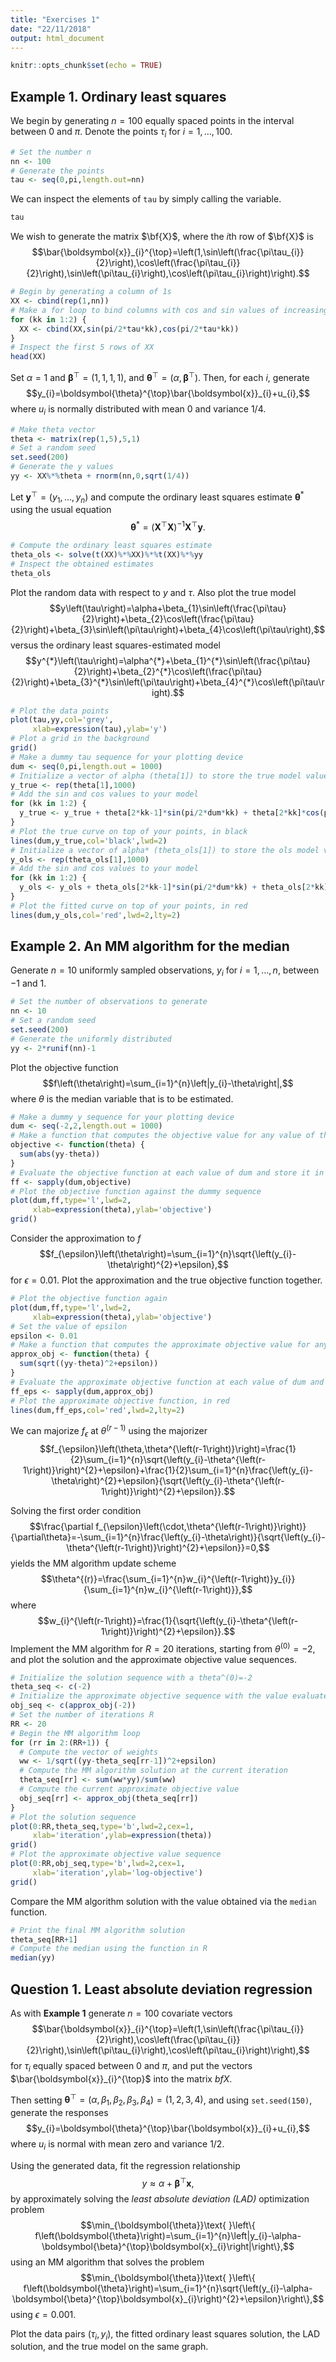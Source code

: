 ```yaml
---
title: "Exercises 1"
date: "22/11/2018"
output: html_document
---
```


```r
knitr::opts_chunk$set(echo = TRUE)
```

## Example 1. Ordinary least squares

We begin by generating $n=100$ equally spaced points in the interval between $0$ and $\pi$. Denote the points $\tau_i$ for $i=1,\dots,100$.
```r
# Set the number n
nn <- 100
# Generate the points
tau <- seq(0,pi,length.out=nn)
```

We can inspect the elements of `tau` by simply calling the variable.
```r
tau
```

We wish to generate the matrix $\bf{X}$, where the $i$th row of $\bf{X}$ is
$$\bar{\boldsymbol{x}}_{i}^{\top}=\left(1,\sin\left(\frac{\pi\tau_{i}}{2}\right),\cos\left(\frac{\pi\tau_{i}}{2}\right),\sin\left(\pi\tau_{i}\right),\cos\left(\pi\tau_{i}\right)\right).$$
```r
# Begin by generating a column of 1s
XX <- cbind(rep(1,nn))
# Make a for loop to bind columns with cos and sin values of increasing frequency
for (kk in 1:2) {
  XX <- cbind(XX,sin(pi/2*tau*kk),cos(pi/2*tau*kk))
}
# Inspect the first 5 rows of XX
head(XX)
```

Set $\alpha=1$ and $\boldsymbol{\beta}^\top=(1,1,1,1)$, and $\boldsymbol{\theta}^\top=(\alpha,\boldsymbol{\beta}^\top)$. Then, for each $i$, generate
$$y_{i}=\boldsymbol{\theta}^{\top}\bar{\boldsymbol{x}}_{i}+u_{i},$$
where $u_i$ is normally distributed with mean $0$ and variance $1/4$.
```r
# Make theta vector
theta <- matrix(rep(1,5),5,1)
# Set a random seed
set.seed(200)
# Generate the y values
yy <- XX%*%theta + rnorm(nn,0,sqrt(1/4))
```

Let $\mathbf{y}^{\top}=\left(y_{1},\dots,y_{n}\right)$ and compute the ordinary least squares estimate $\boldsymbol{\theta}^*$ using the usual equation
$$\boldsymbol{\theta}^*=\left(\mathbf{X}^{\top}\mathbf{X}\right)^{-1}\mathbf{X}^{\top}\mathbf{y}.$$
```r
# Compute the ordinary least squares estimate
theta_ols <- solve(t(XX)%*%XX)%*%t(XX)%*%yy
# Inspect the obtained estimates
theta_ols
```

Plot the random data with respect to $y$ and $\tau$. Also plot the true model
$$y\left(\tau\right)=\alpha+\beta_{1}\sin\left(\frac{\pi\tau}{2}\right)+\beta_{2}\cos\left(\frac{\pi\tau}{2}\right)+\beta_{3}\sin\left(\pi\tau\right)+\beta_{4}\cos\left(\pi\tau\right),$$
versus the ordinary least squares-estimated model
$$y^{*}\left(\tau\right)=\alpha^{*}+\beta_{1}^{*}\sin\left(\frac{\pi\tau}{2}\right)+\beta_{2}^{*}\cos\left(\frac{\pi\tau}{2}\right)+\beta_{3}^{*}\sin\left(\pi\tau\right)+\beta_{4}^{*}\cos\left(\pi\tau\right).$$
```r
# Plot the data points
plot(tau,yy,col='grey',
     xlab=expression(tau),ylab='y')
# Plot a grid in the background
grid()
# Make a dummy tau sequence for your plotting device
dum <- seq(0,pi,length.out = 1000)
# Initialize a vector of alpha (theta[1]) to store the true model values
y_true <- rep(theta[1],1000)
# Add the sin and cos values to your model
for (kk in 1:2) {
  y_true <- y_true + theta[2*kk-1]*sin(pi/2*dum*kk) + theta[2*kk]*cos(pi/2*dum*kk)
}
# Plot the true curve on top of your points, in black
lines(dum,y_true,col='black',lwd=2)
# Initialize a vector of alpha* (theta_ols[1]) to store the ols model values
y_ols <- rep(theta_ols[1],1000)
# Add the sin and cos values to your model
for (kk in 1:2) {
  y_ols <- y_ols + theta_ols[2*kk-1]*sin(pi/2*dum*kk) + theta_ols[2*kk]*cos(pi/2*dum*kk)
}
# Plot the fitted curve on top of your points, in red
lines(dum,y_ols,col='red',lwd=2,lty=2)
```

## Example 2. An MM algorithm for the median

Generate $n=10$ uniformly sampled observations, $y_i$ for $i=1,\dots,n$, between $-1$ and $1$.
```r
# Set the number of observations to generate
nn <- 10
# Set a random seed
set.seed(200)
# Generate the uniformly distributed
yy <- 2*runif(nn)-1
```

Plot the objective function
$$f\left(\theta\right)=\sum_{i=1}^{n}\left|y_{i}-\theta\right|,$$
where $\theta$ is the median variable that is to be estimated.
```r
# Make a dummy y sequence for your plotting device
dum <- seq(-2,2,length.out = 1000)
# Make a function that computes the objective value for any value of theta
objective <- function(theta) {
  sum(abs(yy-theta))
}
# Evaluate the objective function at each value of dum and store it in ff
ff <- sapply(dum,objective)
# Plot the objective function against the dummy sequence
plot(dum,ff,type='l',lwd=2,
     xlab=expression(theta),ylab='objective')
grid()
```

Consider the approximation to $f$
$$f_{\epsilon}\left(\theta\right)=\sum_{i=1}^{n}\sqrt{\left(y_{i}-\theta\right)^{2}+\epsilon},$$
for $\epsilon=0.01$. Plot the approximation and the true objective function together.
```r
# Plot the objective function again
plot(dum,ff,type='l',lwd=2,
     xlab=expression(theta),ylab='objective')
# Set the value of epsilon
epsilon <- 0.01
# Make a function that computes the approximate objective value for any value of theta
approx_obj <- function(theta) {
  sum(sqrt((yy-theta)^2+epsilon))
}
# Evaluate the approximate objective function at each value of dum and store it in ff_eps
ff_eps <- sapply(dum,approx_obj)
# Plot the approximate objective function, in red
lines(dum,ff_eps,col='red',lwd=2,lty=2)
```

We can majorize $f_\epsilon$ at $\theta^{\left(r-1\right)}$ using the majorizer
$$f_{\epsilon}\left(\theta,\theta^{\left(r-1\right)}\right)=\frac{1}{2}\sum_{i=1}^{n}\sqrt{\left(y_{i}-\theta^{\left(r-1\right)}\right)^{2}+\epsilon}+\frac{1}{2}\sum_{i=1}^{n}\frac{\left(y_{i}-\theta\right)^{2}+\epsilon}{\sqrt{\left(y_{i}-\theta^{\left(r-1\right)}\right)^{2}+\epsilon}}.$$

Solving the first order condition
$$\frac{\partial f_{\epsilon}\left(\cdot,\theta^{\left(r-1\right)}\right)}{\partial\theta}=-\sum_{i=1}^{n}\frac{\left(y_{i}-\theta\right)}{\sqrt{\left(y_{i}-\theta^{\left(r-1\right)}\right)^{2}+\epsilon}}=0,$$
yields the MM algorithm update scheme
$$\theta^{(r)}=\frac{\sum_{i=1}^{n}w_{i}^{\left(r-1\right)}y_{i}}{\sum_{i=1}^{n}w_{i}^{\left(r-1\right)}},$$
where
$$w_{i}^{\left(r-1\right)}=\frac{1}{\sqrt{\left(y_{i}-\theta^{\left(r-1\right)}\right)^{2}+\epsilon}}.$$
Implement the MM algorithm for $R=20$ iterations, starting from $\theta^{(0)}=-2$, and plot the solution and the approximate objective value sequences.
```r
# Initialize the solution sequence with a theta^(0)=-2
theta_seq <- c(-2)
# Initialize the approximate objective sequence with the value evaluated at theta = -2
obj_seq <- c(approx_obj(-2))
# Set the number of iterations R
RR <- 20
# Begin the MM algorithm loop
for (rr in 2:(RR+1)) {
  # Compute the vector of weights
  ww <- 1/sqrt((yy-theta_seq[rr-1])^2+epsilon)
  # Compute the MM algorithm solution at the current iteration
  theta_seq[rr] <- sum(ww*yy)/sum(ww)
  # Compute the current approximate objective value
  obj_seq[rr] <- approx_obj(theta_seq[rr])
}
# Plot the solution sequence
plot(0:RR,theta_seq,type='b',lwd=2,cex=1,
     xlab='iteration',ylab=expression(theta))
grid()
# Plot the approximate objective value sequence
plot(0:RR,obj_seq,type='b',lwd=2,cex=1,
     xlab='iteration',ylab='log-objective')
grid()
```

Compare the MM algorithm solution with the value obtained via the `median` function.
```r
# Print the final MM algorithm solution
theta_seq[RR+1]
# Compute the median using the function in R
median(yy)
```

## Question 1. Least absolute deviation regression

As with **Example 1** generate $n=100$ covariate vectors 
$$\bar{\boldsymbol{x}}_{i}^{\top}=\left(1,\sin\left(\frac{\pi\tau_{i}}{2}\right),\cos\left(\frac{\pi\tau_{i}}{2}\right),\sin\left(\pi\tau_{i}\right),\cos\left(\pi\tau_{i}\right)\right),$$
for $\tau_i$ equally spaced between $0$ and $\pi$, and put the vectors $\bar{\boldsymbol{x}}_{i}^{\top}$ into the matrix $bf{X}$.

Then setting $\boldsymbol{\theta}^{\top}=\left(\alpha,\beta_{1},\beta_{2},\beta_{3},\beta_{4}\right)=\left(1,2,3,4\right)$, and using `set.seed(150)`, generate the responses
$$y_{i}=\boldsymbol{\theta}^{\top}\bar{\boldsymbol{x}}_{i}+u_{i},$$
where $u_i$ is normal with mean zero and variance $1/2$.

Using the generated data, fit the regression relationship
$$y\approx\alpha+\boldsymbol{\beta}^{\top}\boldsymbol{x},$$
by approximately solving the *least absolute deviation (LAD)* optimization problem
$$\min_{\boldsymbol{\theta}}\text{ }\left\{ f\left(\boldsymbol{\theta}\right)=\sum_{i=1}^{n}\left|y_{i}-\alpha-\boldsymbol{\beta}^{\top}\boldsymbol{x}_{i}\right|\right\},$$
using an MM algorithm that solves the problem
$$\min_{\boldsymbol{\theta}}\text{ }\left\{ f\left(\boldsymbol{\theta}\right)=\sum_{i=1}^{n}\sqrt{\left(y_{i}-\alpha-\boldsymbol{\beta}^{\top}\boldsymbol{x}_{i}\right)^{2}+\epsilon}\right\},$$
using $\epsilon=0.001$.

Plot the data pairs $(\tau_i,y_i)$, the fitted ordinary least squares solution, the LAD solution, and the true model on the same graph.
